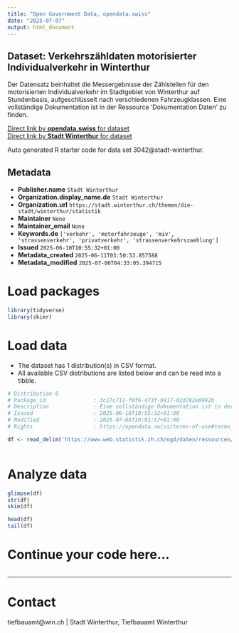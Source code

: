 ```yaml
---
title: "Open Government Data, opendata.swiss"
date: "2025-07-07"
output: html_document
---
```


## Dataset: Verkehrszähldaten motorisierter Individualverkehr in Winterthur

Der Datensatz beinhaltet die Messergebnisse der Zählstellen für den motorisierten Individualverkehr im Stadtgebiet von Winterthur auf Stundenbasis, aufgeschlüsselt nach verschiedenen Fahrzeugklassen. Eine vollständige Dokumentation ist in der Ressource 'Dokumentation Daten' zu finden.

[Direct link by **opendata.swiss** for dataset](https://opendata.swiss/de/dataset/verkehrszahldaten-motorisierter-individualverkehr-in-winterthur)<br>
[Direct link by **Stadt Winterthur** for dataset]()

Auto generated R starter code for data set 3042@stadt-winterthur.

## Metadata

- **Publisher.name** `Stadt Winterthur`
- **Organization.display_name.de** `Stadt Winterthur`
- **Organization.url** `https://stadt.winterthur.ch/themen/die-stadt/winterthur/statistik`
- **Maintainer** `None`
- **Maintainer_email** `None`
- **Keywords.de** `['verkehr', 'motorfahrzeuge', 'miv', 'strassenverkehr', 'privatverkehr', 'strassenverkehrszaehlung']`
- **Issued** `2025-06-10T10:55:32+01:00`
- **Metadata_created** `2025-06-11T03:50:53.857588`
- **Metadata_modified** `2025-07-06T04:33:05.394715`


# Load packages

```r

library(tidyverse)
library(skimr)

```

# Load data

-   The dataset has 1 distribution(s) in CSV format.
-   All available CSV distributions are listed below and can be read into a tibble.

```r

# Distribution 0
# Package_id               : 3c27c711-f0f6-473f-9417-02d782e0992b
# Description              : Eine vollständige Dokumentation ist in der Ressource "Dokumentation Daten" zu finden.
# Issued                   : 2025-06-10T10:55:32+01:00
# Modified                 : 2025-07-05T10:01:57+01:00
# Rights                   : https://opendata.swiss/terms-of-use#terms_open

df <- read_delim('https://www.web.statistik.zh.ch/ogd/daten/ressourcen/KTZH_00003042_00006323.csv')



```

# Analyze data

```r

glimpse(df)
str(df)
skim(df)

head(df)
tail(df)

```

# Continue your code here...

```r

```

------------------------------------------------------------------------

# Contact

tiefbauamt@win.ch | Stadt Winterthur, Tiefbauamt Winterthur

